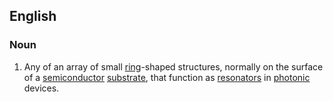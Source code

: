 ==English==

===Noun===
{{en-noun}}

# Any of an array of small [[ring]]-shaped structures, normally on the surface of a [[semiconductor]] [[substrate]], that function as [[resonator]]s in [[photonic]] devices.